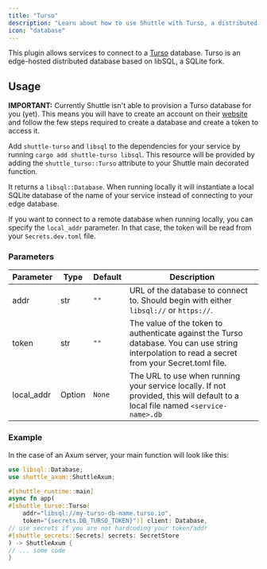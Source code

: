 ```yaml
---
title: "Turso"
description: "Learn about how to use Shuttle with Turso, a distributed SQLite cloud service."
icon: "database"
---
```


This plugin allows services to connect to a [Turso](https://turso.tech) database. Turso is an edge-hosted distributed database based on libSQL, a SQLite fork.

## Usage

<Note>**IMPORTANT:** Currently Shuttle isn't able to provision a Turso database for you (yet). This means you will have to create an account on their [website](https://turso.tech/) and follow the few steps required to create a database and create a token to access it.</Note>

Add `shuttle-turso` and `libsql` to the dependencies for your service by running `cargo add shuttle-turso libsql`. This resource will be provided by adding the `shuttle_turso::Turso` attribute to your Shuttle main decorated function.

It returns a `libsql::Database`. When running locally it will instantiate a local SQLite database of the name of your service instead of connecting to your edge database.

If you want to connect to a remote database when running locally, you can specify the `local_addr` parameter. In that case, the token will be read from your `Secrets.dev.toml` file.

### Parameters

| Parameter  | Type   | Default | Description                                                                                                                                      |
| ---------- | ------ | ------- | ------------------------------------------------------------------------------------------------------------------------------------------------ |
| addr       | str    | `""`    | URL of the database to connect to. Should begin with either `libsql://` or `https://`.                                                           |
| token      | str    | `""`    | The value of the token to authenticate against the Turso database. You can use string interpolation to read a secret from your Secret.toml file. |
| local_addr | Option | `None`  | The URL to use when running your service locally. If not provided, this will default to a local file named `<service-name>.db`                   |

### Example

In the case of an Axum server, your main function will look like this:

```rust
use libsql::Database;
use shuttle_axum::ShuttleAxum;

#[shuttle_runtime::main]
async fn app(
#[shuttle_turso::Turso(
    addr="libsql://my-turso-db-name.turso.io",
	token="{secrets.DB_TURSO_TOKEN}")] client: Database,
// use secrets if you are not hardcoding your token/addr
#[shuttle_secrets::Secrets] secrets: SecretStore
) -> ShuttleAxum {
// ... some code
}
```
